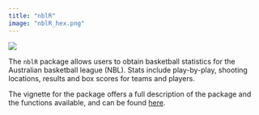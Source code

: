 ```yaml
---
title: "nblR"
image: "nblR_hex.png"
---
```


![](nblR_hex.png)


The `nblR` package allows users to obtain basketball statistics for the Australian basketball league (NBL). Stats include play-by-play, shooting locations, results and box scores for teams and players.

The vignette for the package offers a full description of the package and the functions available, and can be found [here](https://jaseziv.github.io/nblR/).